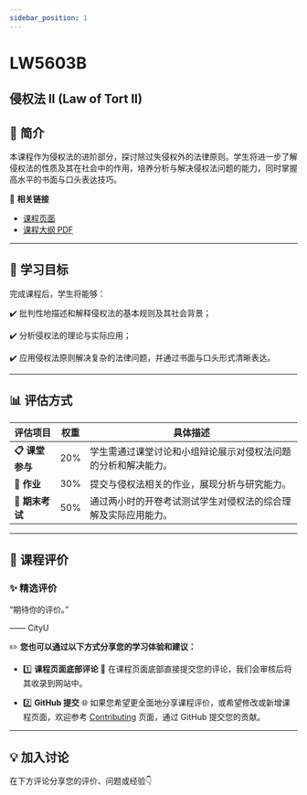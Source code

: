 ```yaml
---
sidebar_position: 1
---
```


# LW5603B
## 侵权法 II (Law of Tort II)

## **📘 简介**
本课程作为侵权法的进阶部分，探讨除过失侵权外的法律原则。学生将进一步了解侵权法的性质及其在社会中的作用，培养分析与解决侵权法问题的能力，同时掌握高水平的书面与口头表达技巧。

🔗 **相关链接**
- [课程页面](https://www.cityu.edu.hk/catalogue/pg/202526/course/LW5603B.htm)
- [课程大纲 PDF](https://www.cityu.edu.hk/catalogue/pg/202526/course/LW5603B.pdf)

---

## **🎯 学习目标**

完成课程后，学生将能够：

✔️ 批判性地描述和解释侵权法的基本规则及其社会背景；

✔️ 分析侵权法的理论与实际应用；

✔️ 应用侵权法原则解决复杂的法律问题，并通过书面与口头形式清晰表达。

---

## **📊 评估方式**

| **评估项目**         | **权重** | **具体描述**                                                                                       |
|---------------------|---------|---------------------------------------------------------------------------------------------------|
| **📋 课堂参与**       | 20%     | 学生需通过课堂讨论和小组辩论展示对侵权法问题的分析和解决能力。                                              |
| **📂 作业**           | 30%     | 提交与侵权法相关的作业，展现分析与研究能力。                                                           |
| **📂 期末考试**       | 50%     | 通过两小时的开卷考试测试学生对侵权法的综合理解及实际应用能力。                                               |

---

## **💬 课程评价**

### ✨ **精选评价**
<div className={commentStyles.commentBox}>
    <p className={commentStyles.commentText}>
        “期待你的评价。”
    </p>
    <p className={commentStyles.commentAuthor}>—— CityU</p>
</div>

✏️ **您也可以通过以下方式分享您的学习体验和建议：**

- 1️⃣ **课程页面底部评论**
💬 在课程页面底部直接提交您的评论，我们会审核后将其收录到网站中。

- 2️⃣ **GitHub 提交**
🌐 如果您希望更全面地分享课程评价，或希望修改或新增课程页面，欢迎参考 [Contributing](/contributing) 页面，通过 GitHub 提交您的贡献。

---

## **💡 加入讨论**

在下方评论分享您的评价、问题或经验👇
<Utterances />
